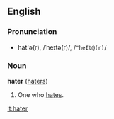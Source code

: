 ==English==
===Pronunciation===
*hāt'ə(r), /ˈheɪtə(r)/, /<tt>"heIt@(r)</tt>/

===Noun===
'''hater''' ([[haters]])

#One who [[hate]]s.

[[it:hater]]